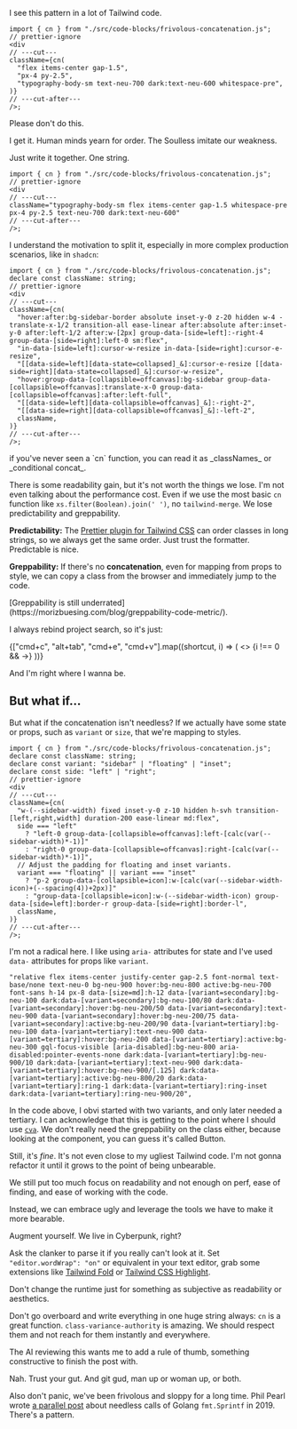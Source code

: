 
I see this pattern in a lot of Tailwind code.

```tsx twoslash
import { cn } from "./src/code-blocks/frivolous-concatenation.js";
// prettier-ignore
<div
// ---cut---
className={cn(
  "flex items-center gap-1.5",
  "px-4 py-2.5",
  "typography-body-sm text-neu-700 dark:text-neu-600 whitespace-pre",
)}
// ---cut-after---
/>;
```

Please don't do this.

I get it. Human minds yearn for order. The Soulless imitate our weakness.

Just write it together. One string.

```tsx twoslash wrap
import { cn } from "./src/code-blocks/frivolous-concatenation.js";
// prettier-ignore
<div
// ---cut---
className="typography-body-sm flex items-center gap-1.5 whitespace-pre px-4 py-2.5 text-neu-700 dark:text-neu-600"
// ---cut-after---
/>;
```

I understand the motivation to split it, especially in more complex production
scenarios, like in `shadcn`:

```tsx line-numbers=293 twoslash github="https://github.com/shadcn-ui/ui/blob/ac306c60f569c342b6e0b3586867efd7a7658766/apps/v4/registry/new-york-v4/ui/sidebar.tsx#L293-L300"
import { cn } from "./src/code-blocks/frivolous-concatenation.js";
declare const className: string;
// prettier-ignore
<div
// ---cut---
className={cn(
  "hover:after:bg-sidebar-border absolute inset-y-0 z-20 hidden w-4 -translate-x-1/2 transition-all ease-linear after:absolute after:inset-y-0 after:left-1/2 after:w-[2px] group-data-[side=left]:-right-4 group-data-[side=right]:left-0 sm:flex",
  "in-data-[side=left]:cursor-w-resize in-data-[side=right]:cursor-e-resize",
  "[[data-side=left][data-state=collapsed]_&]:cursor-e-resize [[data-side=right][data-state=collapsed]_&]:cursor-w-resize",
  "hover:group-data-[collapsible=offcanvas]:bg-sidebar group-data-[collapsible=offcanvas]:translate-x-0 group-data-[collapsible=offcanvas]:after:left-full",
  "[[data-side=left][data-collapsible=offcanvas]_&]:-right-2",
  "[[data-side=right][data-collapsible=offcanvas]_&]:-left-2",
  className,
)}
// ---cut-after---
/>;
```

<aside>
  if you've never seen a `cn` function, you can read it as _classNames_ or
  _conditional concat_.
</aside>

There is some readability gain, but it's not worth the things we lose. I'm not
even talking about the performance cost. Even if we use the most basic `cn`
function like `xs.filter(Boolean).join(' ')`, no `tailwind-merge`. We lose
predictability and greppability.

**Predictability:** The
[Prettier plugin for Tailwind CSS](https://github.com/tailwindlabs/prettier-plugin-tailwindcss)
can order classes in long strings, so we always get the same order. Just trust
the formatter. Predictable is nice.

**Greppability:** If there's no **concatenation**, even for mapping from props
to style, we can copy a class from the browser and immediately jump to the code.

<aside>
  [Greppability is still
  underrated](https://morizbuesing.com/blog/greppability-code-metric/).
</aside>

I always rebind project search, so it's just:

<div
  className="flex items-center gap-1"
  style={{
    marginTop: "-1.75rem",
  }}
>
  {["cmd+c", "alt+tab", "cmd+e", "cmd+v"].map((shortcut, i) => (
    <>
      {i !== 0 && <span className="translate-y-px opacity-60">→</span>}
      <Shortcut shortcut={shortcut} />
    </>
  ))}
</div>

And I'm right where I wanna be.

## But what if...

But what if the concatenation isn't needless? If we actually have some state or
props, such as `variant` or `size`, that we're mapping to styles.

```tsx line-numbers=231 twoslash github="https://github.com/shadcn-ui/ui/blob/ac306c60f569c342b6e0b3586867efd7a7658766/apps/v4/registry/new-york-v4/ui/sidebar.tsx#L231-L241"
import { cn } from "./src/code-blocks/frivolous-concatenation.js";
declare const className: string;
declare const variant: "sidebar" | "floating" | "inset";
declare const side: "left" | "right";
// prettier-ignore
<div
// ---cut---
className={cn(
  "w-(--sidebar-width) fixed inset-y-0 z-10 hidden h-svh transition-[left,right,width] duration-200 ease-linear md:flex",
  side === "left"
    ? "left-0 group-data-[collapsible=offcanvas]:left-[calc(var(--sidebar-width)*-1)]"
    : "right-0 group-data-[collapsible=offcanvas]:right-[calc(var(--sidebar-width)*-1)]",
  // Adjust the padding for floating and inset variants.
  variant === "floating" || variant === "inset"
    ? "p-2 group-data-[collapsible=icon]:w-[calc(var(--sidebar-width-icon)+(--spacing(4))+2px)]"
    : "group-data-[collapsible=icon]:w-(--sidebar-width-icon) group-data-[side=left]:border-r group-data-[side=right]:border-l",
  className,
)}
// ---cut-after---
/>;
```

I'm not a radical here. I like using `aria-` attributes for state and I've used
`data-` attributes for props like `variant`.

```tsx wrap github="https://github.com/graphql/graphql.github.io/blob/82ac0f2c1c53f0d50a6755a63eb19afbdc22a77c/src/app/conf/_design-system/button.tsx#L61"
"relative flex items-center justify-center gap-2.5 font-normal text-base/none text-neu-0 bg-neu-900 hover:bg-neu-800 active:bg-neu-700 font-sans h-14 px-8 data-[size=md]:h-12 data-[variant=secondary]:bg-neu-100 dark:data-[variant=secondary]:bg-neu-100/80 dark:data-[variant=secondary]:hover:bg-neu-200/50 data-[variant=secondary]:text-neu-900 data-[variant=secondary]:hover:bg-neu-200/75 data-[variant=secondary]:active:bg-neu-200/90 data-[variant=tertiary]:bg-neu-100 data-[variant=tertiary]:text-neu-900 data-[variant=tertiary]:hover:bg-neu-200 data-[variant=tertiary]:active:bg-neu-300 gql-focus-visible [aria-disabled]:bg-neu-800 aria-disabled:pointer-events-none dark:data-[variant=tertiary]:bg-neu-900/10 dark:data-[variant=tertiary]:text-neu-900 dark:data-[variant=tertiary]:hover:bg-neu-900/[.125] dark:data-[variant=tertiary]:active:bg-neu-800/20 dark:data-[variant=tertiary]:ring-1 dark:data-[variant=tertiary]:ring-inset dark:data-[variant=tertiary]:ring-neu-900/20",
```

In the code above, I obvi started with two variants, and only later needed a
tertiary. I&nbsp;can acknowledge that this is getting to the point where I
should use [`cva`](https://github.com/joe-bell/cva). We don't really need the
greppability on the class either, because looking at the component, you can
guess it's called Button.

Still, it's _fine_. It's not even close to my ugliest Tailwind code. I'm not
gonna refactor it until it grows to the point of being unbearable.

We still put too much focus on readability and not enough on perf, ease of
finding, and ease of working with the code.

Instead, we can embrace ugly and leverage the tools we have to make it more
bearable.

Augment yourself. We live in Cyberpunk, right?

Ask the clanker to parse it if you really can't look at it. Set
`"editor.wordWrap": "on"` or equivalent in your text editor, grab some
extensions like
[Tailwind Fold](https://marketplace.visualstudio.com/items?itemName=stivo.tailwind-fold)
or
[Tailwind CSS Highlight](https://marketplace.visualstudio.com/items?itemName=ellreka.tailwindcss-highlight).

Don't change the runtime just for something as subjective as readability or
aesthetics.

Don't go overboard and write everything in one huge string always: `cn` is a
great function. `class-variance-authority` is amazing. We should respect them
and not reach for them instantly and everywhere.

The AI reviewing this wants me to add a rule of thumb, something constructive to
finish the post with.

Nah. Trust your gut. And git gud, man up or woman up, or both.

Also don't panic, we've been frivolous and sloppy for a long time. Phil Pearl
wrote
[a parallel post](https://medium.com/swlh/bad-go-frivolous-sprintf-2ad28fedf1a0)
about needless calls of Golang `fmt.Sprintf` in 2019. \
There's a pattern.
